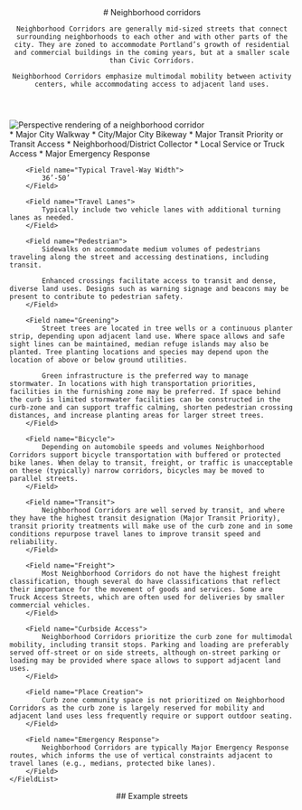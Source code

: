 

<header class="prose-lg">
    # Neighborhood corridors

    Neighborhood Corridors are generally mid-sized streets that connect surrounding neighborhoods to each other and with other parts of the city. They are zoned to accommodate Portland’s growth of residential and commercial buildings in the coming years, but at a smaller scale than Civic Corridors.

    Neighborhood Corridors emphasize multimodal mobility between activity centers, while accommodating access to adjacent land uses.

</header>
<Image
    src={`${publicPath}img/street-type/NeighborhoodCorridor_Perspective.webp`}
    class="my-4"
    alt="Perspective rendering of a neighborhood corridor"
    title="Perspective rendering of a neighborhood corridor"
/>
<section class="mt-8 prose">
    <FieldList class="gap-4">
        <Field name="Typical Street Classification">
            * Major City Walkway
            * City/Major City Bikeway
            * Major Transit Priority or Transit Access
            * Neighborhood/District Collector
            * Local Service or Truck Access
            * Major Emergency Response
        </Field>

        <Field name="Typical Travel-Way Width">
            36’-50’
        </Field>

        <Field name="Travel Lanes">
            Typically include two vehicle lanes with additional turning lanes as needed.
        </Field>

        <Field name="Pedestrian">
            Sidewalks on accommodate medium volumes of pedestrians traveling along the street and accessing destinations, including transit.

            Enhanced crossings facilitate access to transit and dense, diverse land uses. Designs such as warning signage and beacons may be present to contribute to pedestrian safety.
        </Field>

        <Field name="Greening">
            Street trees are located in tree wells or a continuous planter strip, depending upon adjacent land use. Where space allows and safe sight lines can be maintained, median refuge islands may also be planted. Tree planting locations and species may depend upon the location of above or below ground utilities.

            Green infrastructure is the preferred way to manage stormwater. In locations with high transportation priorities, facilities in the furnishing zone may be preferred. If space behind the curb is limited stormwater facilities can be constructed in the curb-zone and can support traffic calming, shorten pedestrian crossing distances, and increase planting areas for larger street trees.
        </Field>

        <Field name="Bicycle">
            Depending on automobile speeds and volumes Neighborhood Corridors support bicycle transportation with buffered or protected bike lanes. When delay to transit, freight, or traffic is unacceptable on these (typically) narrow corridors, bicycles may be moved to parallel streets.
        </Field>

        <Field name="Transit">
            Neighborhood Corridors are well served by transit, and where they have the highest transit designation (Major Transit Priority), transit priority treatments will make use of the curb zone and in some conditions repurpose travel lanes to improve transit speed and reliability.
        </Field>

        <Field name="Freight">
            Most Neighborhood Corridors do not have the highest freight classification, though several do have classifications that reflect their importance for the movement of goods and services. Some are Truck Access Streets, which are often used for deliveries by smaller commercial vehicles.
        </Field>

        <Field name="Curbside Access">
            Neighborhood Corridors prioritize the curb zone for multimodal mobility, including transit stops. Parking and loading are preferably served off-street or on side streets, although on-street parking or loading may be provided where space allows to support adjacent land uses.
        </Field>

        <Field name="Place Creation">
            Curb zone community space is not prioritized on Neighborhood Corridors as the curb zone is largely reserved for mobility and adjacent land uses less frequently require or support outdoor seating.
        </Field>

        <Field name="Emergency Response">
            Neighborhood Corridors are typically Major Emergency Response routes, which informs the use of vertical constraints adjacent to travel lanes (e.g., medians, protected bike lanes).
        </Field>
    </FieldList>

</section>
<section>
    <header class="prose mb-4">
        ## Example streets
    </header>
    <Map type="nc"></Map>
</section>
